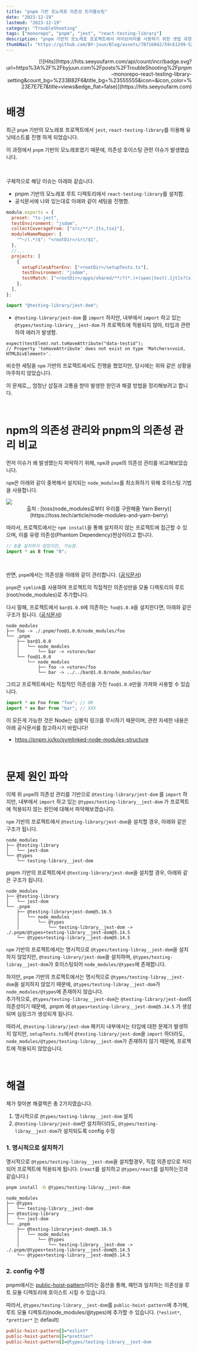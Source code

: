 ```yaml
---
title: "pnpm 기반 모노레포 의존성 트러블슈팅"
date: "2023-12-19"
lastmod: "2023-12-19"
category: "TroubleShooting"
tags: ["monorepo", "pnpm", "jest", "react-testing-library"]
description: "pnpm 기반의 모노레포 프로젝트에서 라이브러리를 사용하기 위한 셋업 과정에서 발생한 의존성 이슈와 해결 방법에 대해 작성한 포스트입니다."
thumbNail: "https://github.com/BY-juun/Blog/assets/78716842/59c61299-529d-4ad5-bc24-a78432d01694"
---
```


<div align="right">
  [![Hits](https://hits.seeyoufarm.com/api/count/incr/badge.svg?url=https%3A%2F%2Fbyjuun.com%2Fposts%2FTroubleShooting%2Fpnpm-monorepo-react-testing-library-setting&count_bg=%233B82F6&title_bg=%23555555&icon=&icon_color=%23E7E7E7&title=views&edge_flat=false)](https://hits.seeyoufarm.com)
</div>

# 배경

최근 `pnpm` 기반의 모노레포 프로젝트에서 `jest`, `react-testing-library`를 이용해 유닛테스트를 진행 하게 되었습니다.

이 과정에서 `pnpm` 기반의 모노레포였기 때문에, 의존성 호이스팅 관련 이슈가 발생했습니다.

<br />

구체적으로 해당 이슈는 아래와 같습니다.

- pnpm 기반의 모노레포 루트 디렉토리에서 `react-testing-library`를 설치함.
- 공식문서에 나와 있는대로 아래와 같이 세팅을 진행함.

```js title="jest.config.js"
module.exports = {
  preset: "ts-jest",
  testEnvironment: "jsdom",
  collectCoverageFrom: ["src/**/*.{ts,tsx}"],
  moduleNameMapper: {
    "^~/(.*)$": "<rootDir>/src/$1",
  },
  //...
  projects: [
    {
      setupFilesAfterEnv: ["<rootDir>/setupTests.ts"],
      testEnvironment: "jsdom",
      testMatch: ["<rootDir>/apps/shared/**/?(*.)+(spec|test).[jt]s?(x)"],
    },
  ],
};
```

```ts title="setupTests.ts"
import "@testing-library/jest-dom";
```

- `@testing-library/jest-dom` 를 `import` 하지만, 내부에서 `import` 하고 있는 `@types/testing-library__jest-dom` 가 프로젝트에 적용되지 않아, 타입과 관련하여 에러가 발생함.

```tsx
expect(testElem).not.toHaveAttribute("data-testid");
// Property 'toHaveAttribute' does not exist on type 'Matchers<void, HTMLDivElement>'.
```

비슷한 세팅을 `npm` 기반의 프로젝트에서도 진행을 했었지만, 당시에는 위와 같은 상황을 마주하지 않았습니다.

이 문제로,,, 엄청난 삽질과 고통을 받아 발생한 원인과 해결 방법을 정리해보려고 합니다.

<br />

# npm의 의존성 관리와 pnpm의 의존성 관리 비교

먼저 이슈가 왜 발생했는지 파악하기 위해, `npm`과 `pnpm`의 의존성 관리를 비교해보았습니다.

`npm`은 아래와 같이 중복해서 설치되는 `node_modules`를 최소화하기 위해 호이스팅 기법을 사용합니다.

<img src="https://github.com/BY-juun/Blog/assets/78716842/31f677c8-4221-490a-8c96-b92748322125" />

<center>
  출처 : [toss(node_modules로부터 우리를 구원해줄 Yarn
  Berry)](https://toss.tech/article/node-modules-and-yarn-berry)
</center>

따라서, 프로젝트에서는 `npm install`을 통해 설치하지 않는 프로젝트에 접근할 수 있으며, 이를 유령 의존성(Phantom Dependency)현상이라고 합니다.

```js
// B를 설치하지 않았지만, 가능함.
import * as B from "B";
```

<br />

반면, `pnpm`에서는 의존성을 아래와 같이 관리합니다. ([공식문서](https://pnpm.io/ko/motivation#%ED%8F%89%ED%83%84%ED%95%98%EC%A7%80-%EC%95%8A%EC%9D%80-node_modules-%EB%94%94%EB%A0%89%ED%86%A0%EB%A6%AC-%EC%83%9D%EC%84%B1))

`pnpm`은 `symlink`를 사용하여 프로젝트의 직접적인 의존성만을 모듈 디렉토리의 루트(root/node_modules)로 추가합니다.

다시 말해, 프로젝트에서 `bar@1.0.0`에 의존하는 `foo@1.0.0`을 설치한다면, 아래와 같은 구조가 됩니다. ([공식문서](https://pnpm.io/ko/symlinked-node-modules-structure))

```text
node_modules
├── foo -> ./.pnpm/foo@1.0.0/node_modules/foo
└── .pnpm
    ├── bar@1.0.0
    │   └── node_modules
    │       └── bar -> <store>/bar
    └── foo@1.0.0
        └── node_modules
            ├── foo -> <store>/foo
            └── bar -> ../../bar@1.0.0/node_modules/bar
```

그리고 프로젝트에서는 직접적인 의존성을 가진 `foo@1.0.0`만을 가져와 사용할 수 있습니다.

```js
import * as Foo from "foo"; // OK
import * as Bar from "bar"; // XXX
```

이 모든게 가능한 것은 Node는 심볼릭 링크를 무시하기 때문이며, 관련 자세한 내용은 아래 공식문서를 참고하시기 바랍니다!

- <a href="https://pnpm.io/ko/symlinked-node-modules-structure">
    https://pnpm.io/ko/symlinked-node-modules-structure
  </a>

<br />

# 문제 원인 파악

이제 위 `pnpm`의 의존성 관리를 기반으로 `@testing-library/jest-dom` 를 `import` 하지만, 내부에서 `import` 하고 있는 `@types/testing-library__jest-dom` 가 프로젝트에 적용되지 않는 원인에 대해서 파악해보겠습니다.

`npm` 기반의 프로젝트에서 `@testing-library/jest-dom`을 설치할 경우, 아래와 같은 구조가 됩니다.

```text title="npm 기반"
node_modules
├── @testing-library
│   └── jest-dom
└── @types
    └── testing-library__jest-dom
```

pnpm 기반의 프로젝트에서 `@testing-library/jest-dom`을 설치할 경우, 아래와 같은 구조가 됩니다.

```text title="pnpm 기반"
node_modules
├── @testing-library
│   └── jest-dom
└── .pnpm
    ├── @testing-library+jest-dom@5.16.5
    │   └── node_modules
    │       └── @types
    │           └── testing-library__jest-dom -> ./.pnpm/@types+testing-library__jest-dom@5.14.5
    └── @types+testing-library__jest-dom@5.14.5
```

`npm` 기반의 프로젝트에서는 명시적으로 `@types/testing-libray__jest-dom`을 설치하지 않았지만, `@testing-library/jest-dom`을 설치하며, `@types/testing-libray__jest-dom`가 호이스팅되어 `node_modules/@types`에 존재합니다.

하지만, `pnpm` 기반의 프로젝트에서는 명시적으로 `@types/testing-libray__jest-dom`을 설치하지 않았기 때문에, `@types/testing-libray__jest-dom`가 `node_modules/@types`에 존재하지 않습니다.  
추가적으로, `@types/testing-libray__jest-dom`는 `@testing-library/jest-dom`의 의존성이기 때문에, .pnpm 에 `@types+testing-library__jest-dom@5.14.5` 가 생성되며 심링크가 생성되게 됩니다.

따라서, `@testing-library/jest-dom` 패키지 내부에서는 타입에 대한 문제가 발생하지 않지만, `setupTests.ts`에서 `@testing-library/jest-dom`을 `import` 하더라도, `node_modules/@types/testing-libray__jest-dom`가 존재하지 않기 때문에, 프로젝트에 적용되지 않았습니다.

<br />

# 해결

제가 찾아본 해결책은 총 2가지였습니다.

1. 명시적으로 `@types/testing-libray__jest-dom` 설치
2. `@testing-library/jest-dom`만 설치하더라도, `@types/testing-libray__jest-dom`가 설치되도록 config 수정

### 1. 명시적으로 설치하기

명시적으로 `@types/testing-libray__jest-dom`을 설치할경우, 직접 의존성으로 처리되어 프로젝트에 적용되게 됩니다.
(`react`를 설치하고 `@types/react`를 설치하는것과 같습니다.)

```sh
pnpm install -D @types/testing-libray__jest-dom
```

```text {2,3}
node_modules
├── @types
│   └── testing-library__jest-dom
├── @testing-library
│   └── jest-dom
└── .pnpm
    ├── @testing-library+jest-dom@5.16.5
    │   └── node_modules
    │       └── @types
    │           └── testing-library__jest-dom -> ./.pnpm/@types+testing-library__jest-dom@5.14.5
    └── @types+testing-library__jest-dom@5.14.5
```

### 2. config 수정

pnpm에서는 [public-hoist-pattern](https://pnpm.io/ko/npmrc#public-hoist-pattern)이라는 옵션을 통해, 패턴과 일치하는 의존성을 루트 모듈 디렉토리에 호이스트 시킬 수 있습니다.

따라서, `@types/testing-library__jest-dom`를 `public-hoist-pattern`에 추가해, 루트 모듈 디렉토리(node_modules/@types)에 추가할 수 있습니다. (`*eslint*`, `*prettier*` 는 default)

```ini title=".npmrc"
public-hoist-pattern[]=*eslint*
public-hoist-pattern[]=*prettier*
public-hoist-pattern[]=@types/testing-library__jest-dom
```
